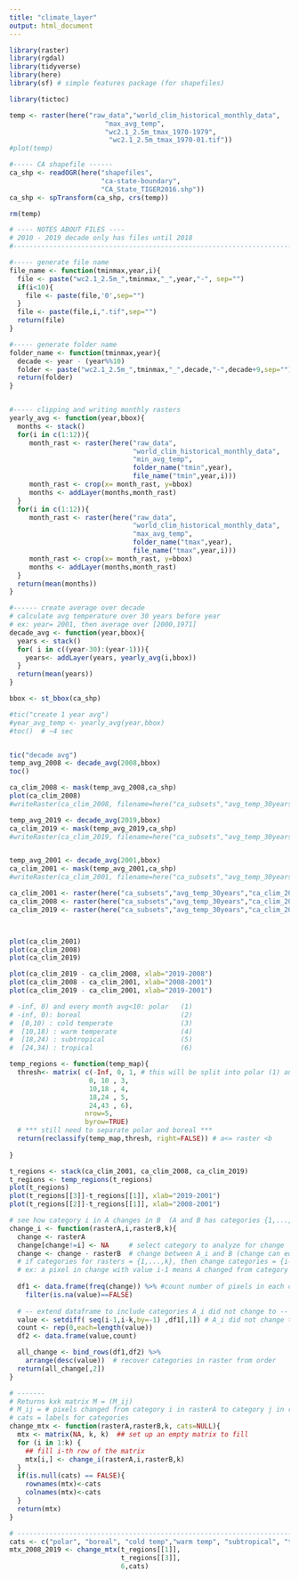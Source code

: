 ```yaml
---
title: "climate_layer"
output: html_document
---
```

```r
library(raster)
library(rgdal)
library(tidyverse)
library(here)
library(sf) # simple features package (for shapefiles)

library(tictoc)
```


```r
temp <- raster(here("raw_data","world_clim_historical_monthly_data",
                        "max_avg_temp",
                        "wc2.1_2.5m_tmax_1970-1979",
                         "wc2.1_2.5m_tmax_1970-01.tif"))
#plot(temp)

#----- CA shapefile ------
ca_shp <- readOGR(here("shapefiles",
                       "ca-state-boundary",
                       "CA_State_TIGER2016.shp"))
ca_shp <- spTransform(ca_shp, crs(temp))

rm(temp)
```


```r
# ---- NOTES ABOUT FILES ----
# 2010 - 2019 decade only has files until 2018
#------------------------------------------------------------------------------

#----- generate file name
file_name <- function(tminmax,year,i){
  file <- paste("wc2.1_2.5m_",tminmax,"_",year,"-", sep="")
  if(i<10){
    file <- paste(file,'0',sep="")
  }
  file <- paste(file,i,".tif",sep="")
  return(file)
}

#----- generate folder name
folder_name <- function(tminmax,year){
  decade <- year - (year%%10)
  folder <- paste("wc2.1_2.5m_",tminmax,"_",decade,"-",decade+9,sep="")
  return(folder)
}


#----- clipping and writing monthly rasters
yearly_avg <- function(year,bbox){
  months <- stack()
  for(i in c(1:12)){
     month_rast <- raster(here("raw_data",
                               "world_clim_historical_monthly_data",
                               "min_avg_temp",
                               folder_name("tmin",year),
                               file_name("tmin",year,i)))
     month_rast <- crop(x= month_rast, y=bbox)
     months <- addLayer(months,month_rast)
  }
  for(i in c(1:12)){
     month_rast <- raster(here("raw_data",
                               "world_clim_historical_monthly_data",
                               "max_avg_temp",
                               folder_name("tmax",year),
                               file_name("tmax",year,i)))
     month_rast <- crop(x= month_rast, y=bbox)
     months <- addLayer(months,month_rast)
  }
  return(mean(months))
}

#------ create average over decade
# calculate avg temperature over 30 years before year
# ex: year= 2001, then average over [2000,1971]
decade_avg <- function(year,bbox){
  years <- stack()
  for( i in c((year-30):(year-1))){
    years<- addLayer(years, yearly_avg(i,bbox))
  }
  return(mean(years))
}


```


```r
bbox <- st_bbox(ca_shp)

#tic("create 1 year avg")
#year_avg_temp <- yearly_avg(year,bbox)
#toc()  # ~4 sec


tic("decade avg")
temp_avg_2008 <- decade_avg(2008,bbox)
toc()

ca_clim_2008 <- mask(temp_avg_2008,ca_shp)
plot(ca_clim_2008)
#writeRaster(ca_clim_2008, filename=here("ca_subsets","avg_temp_30years","ca_clim_2008.tif"))

temp_avg_2019 <- decade_avg(2019,bbox)
ca_clim_2019 <- mask(temp_avg_2019,ca_shp)
#writeRaster(ca_clim_2019, filename=here("ca_subsets","avg_temp_30years","ca_clim_2019.tif"))


temp_avg_2001 <- decade_avg(2001,bbox)
ca_clim_2001 <- mask(temp_avg_2001,ca_shp)
#writeRaster(ca_clim_2001, filename=here("ca_subsets","avg_temp_30years","ca_clim_2001.tif"))

```


```r
ca_clim_2001 <- raster(here("ca_subsets","avg_temp_30years","ca_clim_2001.tif"))
ca_clim_2008 <- raster(here("ca_subsets","avg_temp_30years","ca_clim_2008.tif"))
ca_clim_2019 <- raster(here("ca_subsets","avg_temp_30years","ca_clim_2019.tif"))



plot(ca_clim_2001)
plot(ca_clim_2008)
plot(ca_clim_2019)

```

```r
plot(ca_clim_2019 - ca_clim_2008, xlab="2019-2008")
plot(ca_clim_2008 - ca_clim_2001, xlab="2008-2001")
plot(ca_clim_2019 - ca_clim_2001, xlab="2019-2001")
```

```r
# -inf, 0) and every month avg<10: polar   (1)
# -inf, 0): boreal                         (2)
#  [0,10) : cold temperate                 (3)
#  [10,18) : warm temperate                (4)
#  [18,24) : subtropical                   (5)
#  [24,34) : tropical                      (6)

temp_regions <- function(temp_map){
  thresh<- matrix( c(-Inf, 0, 1, # this will be split into polar (1) and boreal (2)
                    0, 10 , 3,
                    10,18 , 4,
                    18,24 , 5,
                    24,43 , 6),
                   nrow=5,
                   byrow=TRUE) 
  # *** still need to separate polar and boreal ***
  return(reclassify(temp_map,thresh, right=FALSE)) # a<= raster <b
  
}

t_regions <- stack(ca_clim_2001, ca_clim_2008, ca_clim_2019)
t_regions <- temp_regions(t_regions)
plot(t_regions)
plot(t_regions[[3]]-t_regions[[1]], xlab="2019-2001")
plot(t_regions[[2]]-t_regions[[1]], xlab="2008-2001")
```

```r
# see how category i in A changes in B  (A and B has categories {1,...,k})
change_i <- function(rasterA,i,rasterB,k){
  change <- rasterA
  change[change!=i] <- NA     # select category to analyze for change
  change <- change - rasterB  # change between A_i and B (change can equal 0)
  # if categories for rasters = {1,...,k}, then change categories = {i-1,...,1-k} 
  # ex: a pixel in change with value i-1 means A changed from category i to category 1
  
  df1 <- data.frame(freq(change)) %>% #count number of pixels in each change category
    filter(is.na(value)==FALSE)
  
  # -- extend dataframe to include categories A_i did not change to --
  value <- setdiff( seq(i-1,i-k,by=-1) ,df1[,1]) # A_i did not change to any of these categories
  count <- rep(0,each=length(value))
  df2 <- data.frame(value,count)

  all_change <- bind_rows(df1,df2) %>% 
    arrange(desc(value))  # recover categories in raster from order
  return(all_change[,2])
}

# -------
# Returns kxk matrix M = (M_ij)
# M_ij = # pixels changed from category i in rasterA to category j in rasterB
# cats = labels for categories
change_mtx <- function(rasterA,rasterB,k, cats=NULL){
  mtx <- matrix(NA, k, k)  ## set up an empty matrix to fill
  for (i in 1:k) {
    ## fill i-th row of the matrix
    mtx[i,] <- change_i(rasterA,i,rasterB,k)
  } 
  if(is.null(cats) == FALSE){
    rownames(mtx)<-cats
    colnames(mtx)<-cats
  }
  return(mtx)
}

# -------------------------------------------------------------------------------------
cats <- c("polar", "boreal", "cold temp","warm temp", "subtropical", "tropical")
mtx_2008_2019 <- change_mtx(t_regions[[1]],
                            t_regions[[3]],
                            6,cats)


```

